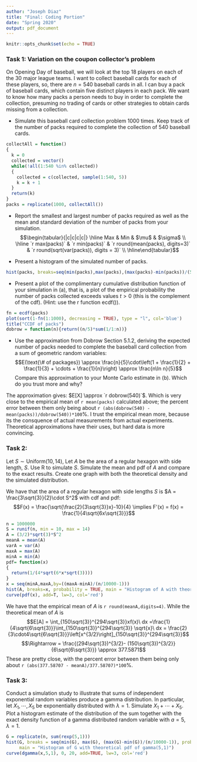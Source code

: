 ---
author: "Joseph Diaz"
title: "Final: Coding Portion"
date: "Spring 2020"
output: pdf_document
---

```{r setup, include=FALSE}
knitr::opts_chunk$set(echo = TRUE)
```



### Task 1:  Variation on the coupon collector’s problem
On Opening Day of baseball, we will look at the top 18 players on each of the 30 major league teams. I want to collect baseball cards for each of these players, so, there are $n = 540$ baseball cards in all.  I can buy a pack of baseball cards, which contain five distinct players in each pack.  We want to know how many packs a person needs to buy in order to complete the collection, presuming no trading of cards or other strategies to obtain cards missing from a collection. 

* Simulate this baseball card collection problem 1000 times. Keep track of the number of packs required to complete the collection of 540 baseball cards.
```{r cardgame}
collectAll = function()
{
  k = 0
  collected = vector()
  while(!all(1:540 %in% collected))
  {
    collected = c(collected, sample(1:540, 5))
    k = k + 1
  }
  return(k)
}
packs = replicate(1000, collectAll())
```

* Report the smallest and largest number of packs required as well as the mean and standard deviation of the number of packs from your simulation.  
$$\begin{tabular}{|c|c|c|c|} \hline Max  & Min & $\mu$ & $\sigma$  \\
                        \hline `r max(packs)` & `r min(packs)` & `r round(mean(packs), digits=3)` & `r round(sqrt(var(packs)), digits = 3)` \\
                        \hline\end{tabular}$$

* Present a histogram of the simulated number of packs.
```{r histogram}
hist(packs, breaks=seq(min(packs),max(packs),(max(packs)-min(packs))/(50)))
```

* Present a plot of the complimentary cumulative distribution function of your simulation in (a), that is, a plot of the empirical probability the number of packs collected exceeds values $t > 0$ (this is the complement of the cdf). (Hint: use the r function ecdf()).  
```{r ecdf}
fn = ecdf(packs)
plot(sort(1-fn(1:1000), decreasing = TRUE), type = "l", col='blue')
title("CCDF of packs")
dobrow = function(n){return((n/5)*sum(1/1:n))}
```

* Use the approximation from Dobrow Section 5.1.2, deriving the expected number of packs needed to complete the baseball card collection from a sum of geometric random variables:
$$E(\text{\# of packages}) \approx \frac{n}{5}\cdot\left(1 + \frac{1}{2} + \frac{1}{3} + \cdots + \frac{1}{n}\right) \approx \frac{n\ln n}{5}$$
Compare this approximation to your Monte Carlo estimate in (b). Which do you trust more and why?  
  
The approximation gives: $E[X] \approx `r dobrow(540)`$. Which is very close to the empirical mean of `r mean(packs)` calculated above; the percent error between them only being about `r (abs(dobrow(540) - mean(packs))/dobrow(540))*100`%. I trust the empirical mean more, because its the consquence of actual measurements from actual experiments. Theoretical approximations have their uses, but hard data is more convincing.

### Task 2:
Let $S \sim \text{Uniform}(10, 14)$, Let $A$ be the area of a regular hexagon with side length, $S$. Use R to simulate $S$. Simulate the mean and pdf of $A$ and compare to the exact results. Create one graph with both the theoretical density and the simulated distribution.   
  
We have that the area of a regular hexagon with side lengths $S$ is $A = \frac{3\sqrt{3}}{2}\cdot S^2$ with cdf and pdf:
$$F(x) = \frac{\sqrt{\frac{2}{3\sqrt{3}}x}-10}{4} \implies F'(x) = f(x) = \frac{1}{4\sqrt{6x\sqrt{3}}}$$
```{r HexaSim}
n = 1000000
S = runif(n, min = 10, max = 14)
A = (3/2)*sqrt(3)*S^2
meanA = mean(A)
varA = var(A)
maxA = max(A)
minA = min(A)
pdf= function(x)
{
  return(1/(4*sqrt(6*x*sqrt(3))))
}
x = seq(minA,maxA,by=((maxA-minA)/(n/10000-1)))
hist(A, breaks=x, probability = TRUE, main = "Histogram of A with theoretical PDF of A")
curve(pdf(x), add=T, lw=3, col='red')
```
We have that the empirical mean of $A$ is `r round(meanA,digits=4)`. While the theoretical mean of $A$ is  
$$E[A] = \int_{150\sqrt{3}}^{294\sqrt{3}}xf(x)\ dx =\frac{1}{4\sqrt{6\sqrt{3}}}\int_{150\sqrt{3}}^{294\sqrt{3}} \sqrt{x}\ dx = \frac{2}{3\cdot4\sqrt{6\sqrt{3}}}\left[x^{3/2}\right]_{150\sqrt{3}}^{294\sqrt{3}}$$
$$\Rightarrow = \frac{(294\sqrt{3})^{3/2}- (150\sqrt{3})^{3/2}}{6\sqrt{6\sqrt{3}}} \approx 377.5871$$
These are pretty close, with the percent error between them being only about `r (abs(377.58707 - meanA)/377.58707)*100`%.

### Task 3:
Conduct a simulation study to illustrate that sums of independent exponential random variables produce a gamma distribution. In particular, let $X_1, \cdots, X_5$ be exponentially distributed with $\lambda = 1$. Simulate $X_1 + \cdots + X_5$. Plot a histogram estimate of the distribution of the sum together with the exact density function of a gamma distributed random variable with $a = 5, \lambda = 1$.

```{r expToGamma}
G = replicate(n, sum(rexp(5,1)))
hist(G, breaks = seq(min(G), max(G), (max(G)-min(G))/(n/10000-1)), probability = TRUE, 
     main = "Histogram of G with theoretical pdf of gamma(5,1)")
curve(dgamma(x,5,1), 0, 20, add=TRUE, lw=3, col='red')
```